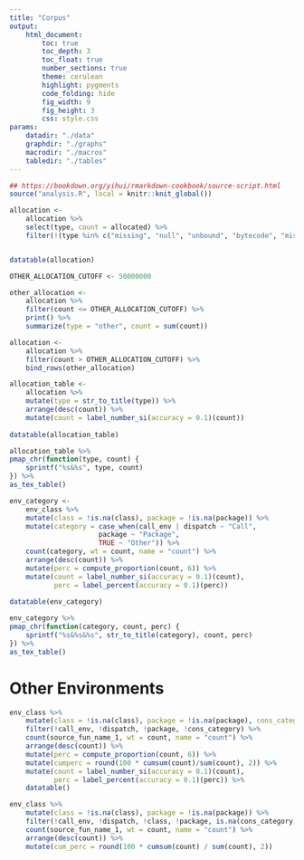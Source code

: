 ```yaml
---
title: "Corpus"
output:
    html_document:
        toc: true
        toc_depth: 3
        toc_float: true
        number_sections: true
        theme: cerulean
        highlight: pygments
        code_folding: hide
        fig_width: 9
        fig_height: 3
        css: style.css
params:
    datadir: "./data"
    graphdir: "./graphs"
    macrodir: "./macros"
    tabledir: "./tables"
---
```


```r
## https://bookdown.org/yihui/rmarkdown-cookbook/source-script.html
source("analysis.R", local = knitr::knit_global())
```

```r
allocation <-
    allocation %>%
    select(type, count = allocated) %>%
    filter(!(type %in% c("missing", "null", "unbound", "bytecode", "miscellaneous", "special", "builtin", "dot", "char", "weakref", "pairlist")))


datatable(allocation)

OTHER_ALLOCATION_CUTOFF <- 50000000

other_allocation <-
    allocation %>% 
    filter(count <= OTHER_ALLOCATION_CUTOFF) %>%
    print() %>%
    summarize(type = "other", count = sum(count))

allocation <-
    allocation %>%
    filter(count > OTHER_ALLOCATION_CUTOFF) %>%
    bind_rows(other_allocation)

allocation_table <-
    allocation %>%
    mutate(type = str_to_title(type)) %>%
    arrange(desc(count)) %>%
    mutate(count = label_number_si(accuracy = 0.1)(count))
    
datatable(allocation_table)

allocation_table %>%
pmap_chr(function(type, count) {
    sprintf("%s&%s", type, count)
}) %>%
as_tex_table()
```

```r
env_category <-
    env_class %>%
    mutate(class = !is.na(class), package = !is.na(package)) %>%
    mutate(category = case_when(call_env | dispatch ~ "Call",
                      package ~ "Package",
                      TRUE ~ "Other")) %>%
    count(category, wt = count, name = "count") %>%
    arrange(desc(count)) %>%
    mutate(perc = compute_proportion(count, 6)) %>%
    mutate(count = label_number_si(accuracy = 0.1)(count),
           perc = label_percent(accuracy = 0.1)(perc))
    
datatable(env_category)

env_category %>%
pmap_chr(function(category, count, perc) {
    sprintf("%s&%s&%s", str_to_title(category), count, perc)
}) %>%
as_tex_table()
```

# Other Environments

```r
env_class %>%
    mutate(class = !is.na(class), package = !is.na(package), cons_category = !is.na(cons_category)) %>%
    filter(!call_env, !dispatch, !package, !cons_category) %>%
    count(source_fun_name_1, wt = count, name = "count") %>%
    arrange(desc(count)) %>%
    mutate(perc = compute_proportion(count, 6)) %>%
    mutate(cumperc = round(100 * cumsum(count)/sum(count), 2)) %>%
    mutate(count = label_number_si(accuracy = 0.1)(count),
           perc = label_percent(accuracy = 0.1)(perc)) %>%
    datatable()
```

```r
env_class %>% 
    mutate(class = !is.na(class), package = !is.na(package)) %>%
    filter(!call_env, !dispatch, !class, !package, is.na(cons_category), is.na(eval_category)) %>% 
    count(source_fun_name_1, wt = count, name = "count") %>% 
    arrange(desc(count)) %>% 
    mutate(cum_perc = round(100 * cumsum(count) / sum(count), 2))
```
